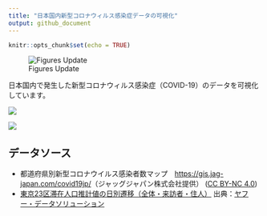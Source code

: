 ```yaml
---
title: "日本国内新型コロナウィルス感染症データの可視化"
output: github_document
---
```


```r
knitr::opts_chunk$set(echo = TRUE)
```

![Figures Update](https://github.com/uribo/japan-covid19/workflows/Figures%20Update/badge.svg)

日本国内で発生した新型コロナウィルス感染症（COVID-19）のデータを可視化しています。

![](figures/latest_prefecture_population_ratio.png)

![](figures/tokyo23wards_visitor_calendar.png)

## データソース

- 都道府県別新型コロナウイルス感染者数マップ　[https://gis.jag-japan.com/covid19jp/](https://gis.jag-japan.com/covid19jp/)（ジャッグジャパン株式会社提供）  ([CC BY-NC 4.0](https://creativecommons.org/licenses/by-nc/4.0/deed.ja))
- [東京23区滞在人口推計値の日別遷移（全体・来訪者・住人）](https://ds.yahoo.co.jp/report/) 出典：[ヤフー・データソリューション](https://ds.yahoo.co.jp/)